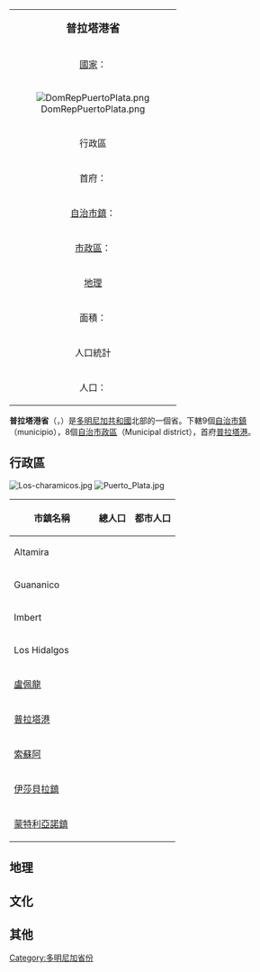 {| class="infobox bordered" align=right cellpadding=4 cellspacing=0 width=275 style="clear:right; margin: 0 0 1em 1em; background: #f9f9f9; font-size: 95%;"
|-
|colspan=2 align=center bgcolor="#BFDFFF"|<big>'''普拉塔港省'''</big>
|-
|[[國家|國家]]：|| [[多明尼加共和國|多明尼加共和國]]
|-
! colspan="3" | [[File:DomRepPuertoPlata.png|center]]
|-
!colspan=2 align=center bgcolor="#BFDFFF"|行政區
|-
|首府：||[[普拉塔港|普拉塔港]]
|-
|[[自治市鎮|自治市鎮]]：||9個 
|-
|[[市轄區|市政區]]：||8個
|-
!colspan=2 align=center bgcolor="#BFDFFF"|[[地理|地理]]
|-
|面積：||1,856.90 km² 
|-
!colspan=2 align=center bgcolor="#BFDFFF"|人口統計
|-
|人口：||789,986人（2008）
|}

'''普拉塔港省'''（{{lang-es|Provincia de Puerto Plata}}，{{IPA-es|pweɾtoˈplata}}）是[[多明尼加共和國|多明尼加共和國]]北部的一個省。下轄9個[[自治市鎮|自治市鎮]]（municipio），8個[[市轄區|自治市政區]]（Municipal district），首府[[普拉塔港|普拉塔港]]。

==行政區==
[[File:Los-charamicos.jpg|thumb]]
[[File:Puerto_Plata.jpg|thumb]]

{| class="wikitable sortable" style="text-align:right; font-size:95%;"
!width="135px"| 市鎮名稱
! 總人口  !! 都市人口
|-
|align="left"| Altamira
| {{nts|52398}} || {{nts|26458}} 
|-
|align="left"| Guananico 
| {{nts|19871}} || {{nts|8968}} 
|-
|align="left"| Imbert
| {{nts|35897}} || {{nts|18336}} 
|-
|align="left"| Los Hidalgos 
| {{nts|17898}} || {{nts|7841}} 
|-
|align="left"| [[卢佩龙_(普拉塔港省)|盧佩龍]]
| {{nts|34568}} || {{nts|28882}} 
|-
|align="left"| [[普拉塔港|普拉塔港]]
| {{nts|496882}} || {{nts|353893}} 
|-
|align="left"| [[索蘇阿|索蘇阿]] 
| {{nts|64198}} || {{nts|39302}} 
|-
|align="left"| [[伊莎貝拉鎮|伊莎貝拉鎮]] 
| {{nts|20986}} || {{nts|15642}} 
|-
|align="left"| [[蒙特利亞諾鎮|蒙特利亞諾鎮]]
| {{nts|47288}} || {{nts|38955}} 
|}

{{clear}}

==地理==

==文化==

==其他==

{{多明尼加省份}}
[[Category:多明尼加省份|Category:多明尼加省份]]